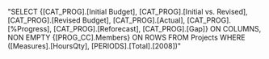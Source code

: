 "SELECT {[CAT_PROG].[Initial Budget], [CAT_PROG].[Initial vs. Revised], [CAT_PROG].[Revised Budget], [CAT_PROG].[Actual], [CAT_PROG].[%Progress], [CAT_PROG].[Reforecast], [CAT_PROG].[Gap]} ON COLUMNS,
             NON EMPTY {[PROG_CC].Members} ON ROWS
FROM Projects
WHERE ([Measures].[HoursQty], [PERIODS].[Total].[2008])"
